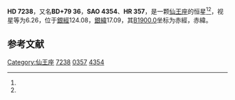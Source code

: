 {{Starbox begin
| name = HD 7238
}}
{{Starbox observe
| epoch = [[J2000.0|J2000.0]]
| constell = [[仙王座|仙王座]]<ref name=SIMBAD>{{cite web
 | url=http://simbad.u-strasbg.fr/simbad/sim-id?Ident=HR+357
 | title =Pulsating variable Star
 | publisher=Centre de Données astronomiques de Strasbourg
 | work=SIMBAD
 | accessdate=2012-07-13}}</ref><ref name=DATA>{{cite web
 | url=http://vizier.u-strasbg.fr/viz-bin/VizieR-5?-out.add=.&-source=5050&-corr=PK=HR&-out.max=9999&HR=357
 | title=VizieR Detailed Page
 | accessdate=2012-07-13
 | archive-date=2016-03-05
 | archive-url=https://web.archive.org/web/20160305062621/http://vizier.u-strasbg.fr/viz-bin/VizieR-5?-out.add=.&-source=5050&-corr=PK=HR&-out.max=9999&HR=357
 | dead-url=no
 }}</ref>
| 星官 = [[紫微垣|紫微垣]] [[五帝內座|五帝內座]]
| ra = {{RA|1|16|30.7}}<ref name=SIMBAD /><ref name=DATA />
| dec = {{DEC|+79|54|36}}<ref name=SIMBAD /><ref name=DATA />
| appmag_v = 6.26<ref name=SIMBAD /><ref name=DATA />
}}
{{Starbox character
| class = F5V s<ref name=SIMBAD /><ref name=DATA />
| b-v = 0.42<ref name=SIMBAD /><ref name=DATA />
| u-b = -0.07<ref name=SIMBAD /><ref name=DATA />
| r-i = <ref name=SIMBAD /><ref name=DATA />
| variable = 
}}
{{Starbox astrometry
| radial_v = -0.07
| prop_mo_ra = -43
| parallax = 
| p_error = 
}}
{{Starbox catalog
| names =BD+79 36，[[SAO星表|SAO]] 4354，[[HD星表|HD]] 7238，[[HR星表|HR]] 357}}
{{Starbox reference |Simbad=HR+357}}
{{Starbox end}}

'''HD 7238'''，又名'''BD+79 36'''，'''SAO 4354'''、'''HR 357'''，是一颗[[仙王座|仙王座]]的恒星<ref name=SIMBAD /><ref name=DATA />，视星等为6.26，位于[[銀道座標系|銀經]]124.08，[[銀道座標系|銀緯]]17.09，其[[B1900.0|B1900.0]]坐标为赤經{{RA|1|7|39.1}}，赤緯{{DEC|+79|17.09|44}}。

== 参考文献 ==
{{reflist}}

{{star-stub}}

[[Category:仙王座|Category:仙王座]]
[[Category:HD和HDE天體|7238]]
[[Category:HR天體|0357]]
[[Category:SAO天體|4354]]